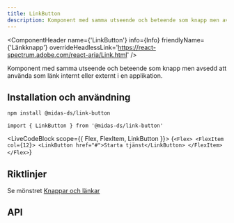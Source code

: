 ```yaml
---
title: LinkButton
description: Komponent med samma utseende och beteende som knapp men avsedd att använda som länk internt eller externt i en applikation.
---
```



<ComponentHeader
  name={'LinkButton'}
  info={Info}
  friendlyName={'Länkknapp'}
  overrideHeadlessLink='https://react-spectrum.adobe.com/react-aria/Link.html'
/>

Komponent med samma utseende och beteende som knapp men avsedd att använda som länk internt eller externt i en applikation.

## Installation och användning

```bash npm2yarn
npm install @midas-ds/link-button
```

```tsx
import { LinkButton } from '@midas-ds/link-button'
```

<LiveCodeBlock scope={{ Flex, FlexItem, LinkButton }}>
  {`<Flex>
    <FlexItem col={12}>
      <LinkButton href="#">Starta tjänst</LinkButton>
    </FlexItem>
</Flex>`}
</LiveCodeBlock>

## Riktlinjer

Se mönstret [Knappar och länkar](/design-patterns/buttons-and-links)

## API

<PropTable name='LinkButton' />

<ComponentFooter info={Info} />
